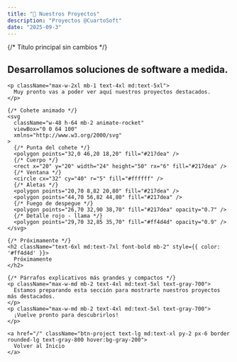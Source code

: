 ```yaml
---
title: "🚀 Nuestros Proyectos"
description: "Proyectos @CuartoSoft"
date: "2025-09-3"
---
```


<section className="section">
  <div className="container flex flex-col items-center justify-center text-center py-8">
    {/* Título principal sin cambios */}
    <h1 className="text-4xl md:text-5xl font-bold mb-1">Desarrollamos soluciones de software a medida.</h1>

    <p className="max-w-2xl mb-1 text-4xl md:text-5xl">
      Muy pronto vas a poder ver aquí nuestros proyectos destacados.
    </p>

    {/* Cohete animado */}
    <svg
      className="w-48 h-64 mb-2 animate-rocket"
      viewBox="0 0 64 100"
      xmlns="http://www.w3.org/2000/svg"
    >
      {/* Punta del cohete */}
      <polygon points="32,0 46,20 18,20" fill="#217dea" />
      {/* Cuerpo */}
      <rect x="20" y="20" width="24" height="50" rx="6" fill="#217dea" />
      {/* Ventana */}
      <circle cx="32" cy="40" r="5" fill="#ffffff" />
      {/* Aletas */}
      <polygon points="20,70 8,82 20,80" fill="#217dea" />
      <polygon points="44,70 56,82 44,80" fill="#217dea" />
      {/* Fuego de despegue */}
      <polygon points="26,70 32,90 38,70" fill="#217dea" opacity="0.7" />
      {/* Detalle rojo - llama */}
      <polygon points="29,70 32,85 35,70" fill="#ff4d4d" opacity="0.9" />
    </svg>

    {/* Próximamente */}
    <h2 className="text-6xl md:text-7xl font-bold mb-2" style={{ color: '#ff4d4d' }}>
      Próximamente
    </h2>

    {/* Párrafos explicativos más grandes y compactos */}
    <p className="max-w-md mb-2 text-4xl md:text-5xl text-gray-700">
      Estamos preparando esta sección para mostrarte nuestros proyectos más destacados.
    </p>
    <p className="max-w-md mb-2 text-4xl md:text-5xl text-gray-700">
      ¡Vuelve pronto para descubrirlos!
    </p>

    <a href="/" className="btn-project text-lg md:text-xl py-2 px-6 border rounded-lg text-gray-800 hover:bg-gray-200">
      Volver al Inicio
    </a>
  </div>
</section>

<style jsx>{`
  .animate-rocket {
    animation: rocket-move 2s ease-in-out infinite;
    transform-origin: center bottom;
  }

  @keyframes rocket-move {
    0%, 100% { transform: translateY(0) rotate(0deg); }
    50% { transform: translateY(-10px) rotate(-1.5deg); }
  }

  .btn-project {
    font-size: 1rem; /* Mantener el tamaño más pequeño */
    padding: 0.5rem 1.5rem; /* Ajustar el padding para hacerlo más pequeño */
    border-radius: 8px; /* Bordes redondeados */
    background-color: #f8f8f8; /* Color de fondo suave */
    color: #333; /* Texto más oscuro */
    transition: background-color 0.3s ease;
  }

  .btn-project:hover {
    background-color: #ddd; /* Efecto hover sutil */
  }
`}</style>
